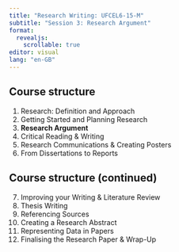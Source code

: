 ---
title: "Research Writing: UFCEL6-15-M"
subtitle: "Session 3: Research Argument"
format: 
  revealjs:
    scrollable: true
editor: visual
lang: "en-GB"
---

## Course structure

1.  Research: Definition and Approach
2.  Getting Started and Planning Research
3.  **Research Argument**
4.  Critical Reading & Writing
5.  Research Communications & Creating Posters
6.  From Dissertations to Reports

## Course structure (continued)

7.  Improving your Writing & Literature Review
8.  Thesis Writing
9.  Referencing Sources
10. Creating a Research Abstract
11. Representing Data in Papers
12. Finalising the Research Paper & Wrap-Up
